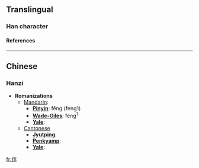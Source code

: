 ==Translingual==
===Han character===
{{Han char|rad=人|as=04|sn=6|four=|canj=人手十 (OQJ)}}
====References====
{{Han ref|kx=0094.220|dkj=00414|dj=0200.130|hdz=10122.040|uh=4EF9|ud=20217}}
----

==Chinese==
===Hanzi===


* '''Romanizations'''
** [[Mandarin]]:
*** '''[[Pinyin]]''': fēng (feng1)
*** '''[[Wade-Giles]]''': feng<sup>1</sup>
*** '''[[Yale]]''': 
**[[Cantonese]]
***'''[[Jyutping]]''':
***'''[[Penkyamp]]''': 
***'''[[Yale]]''': 




[[fr:仹]]